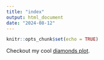 ```yaml
---
title: "index"
output: html_document
date: "2024-08-12"
---
```


```r
knitr::opts_chunk$set(echo = TRUE)
```

Checkout my cool [diamonds plot](diamond_plot.html).
